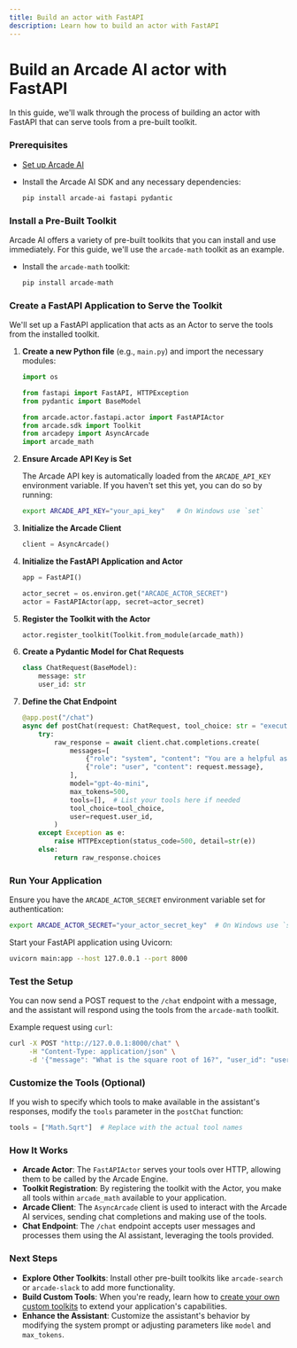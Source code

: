 ```yaml
---
title: Build an actor with FastAPI
description: Learn how to build an actor with FastAPI
---
```


# Build an Arcade AI actor with FastAPI

In this guide, we'll walk through the process of building an actor with FastAPI that can serve tools from a pre-built toolkit.

<Steps>

### Prerequisites

- [Set up Arcade AI](/home/quickstart)
- Install the Arcade AI SDK and any necessary dependencies:

  ```bash
  pip install arcade-ai fastapi pydantic
  ```

### Install a Pre-Built Toolkit

Arcade AI offers a variety of pre-built toolkits that you can install and use immediately. For this guide, we'll use the `arcade-math` toolkit as an example.

- Install the `arcade-math` toolkit:

  ```bash
  pip install arcade-math
  ```

### Create a FastAPI Application to Serve the Toolkit

We'll set up a FastAPI application that acts as an Actor to serve the tools from the installed toolkit.

1. **Create a new Python file** (e.g., `main.py`) and import the necessary modules:

   ```python
   import os

   from fastapi import FastAPI, HTTPException
   from pydantic import BaseModel

   from arcade.actor.fastapi.actor import FastAPIActor
   from arcade.sdk import Toolkit
   from arcadepy import AsyncArcade
   import arcade_math
   ```

2. **Ensure Arcade API Key is Set**

   The Arcade API key is automatically loaded from the `ARCADE_API_KEY` environment variable. If you haven't set this yet, you can do so by running:

   ```bash
   export ARCADE_API_KEY="your_api_key"   # On Windows use `set`
   ```

3. **Initialize the Arcade Client**

   ```python
   client = AsyncArcade()
   ```

4. **Initialize the FastAPI Application and Actor**

   ```python
   app = FastAPI()

   actor_secret = os.environ.get("ARCADE_ACTOR_SECRET")
   actor = FastAPIActor(app, secret=actor_secret)
   ```

5. **Register the Toolkit with the Actor**

   ```python
   actor.register_toolkit(Toolkit.from_module(arcade_math))
   ```

6. **Create a Pydantic Model for Chat Requests**

   ```python
   class ChatRequest(BaseModel):
       message: str
       user_id: str
   ```

7. **Define the Chat Endpoint**

   ```python
   @app.post("/chat")
   async def postChat(request: ChatRequest, tool_choice: str = "execute"):
       try:
           raw_response = await client.chat.completions.create(
               messages=[
                   {"role": "system", "content": "You are a helpful assistant."},
                   {"role": "user", "content": request.message},
               ],
               model="gpt-4o-mini",
               max_tokens=500,
               tools=[],  # List your tools here if needed
               tool_choice=tool_choice,
               user=request.user_id,
           )
       except Exception as e:
           raise HTTPException(status_code=500, detail=str(e))
       else:
           return raw_response.choices
   ```

### Run Your Application

Ensure you have the `ARCADE_ACTOR_SECRET` environment variable set for authentication:

```bash
export ARCADE_ACTOR_SECRET="your_actor_secret_key"  # On Windows use `set`
```

Start your FastAPI application using Uvicorn:

```bash
uvicorn main:app --host 127.0.0.1 --port 8000
```

### Test the Setup

You can now send a POST request to the `/chat` endpoint with a message, and the assistant will respond using the tools from the `arcade-math` toolkit.

Example request using `curl`:

```bash
curl -X POST "http://127.0.0.1:8000/chat" \
     -H "Content-Type: application/json" \
     -d '{"message": "What is the square root of 16?", "user_id": "user@example.com"}'
```

### Customize the Tools (Optional)

If you wish to specify which tools to make available in the assistant's responses, modify the `tools` parameter in the `postChat` function:

```python
tools = ["Math.Sqrt"]  # Replace with the actual tool names
```

</Steps>

### How It Works

- **Arcade Actor**: The `FastAPIActor` serves your tools over HTTP, allowing them to be called by the Arcade Engine.
- **Toolkit Registration**: By registering the toolkit with the Actor, you make all tools within `arcade_math` available to your application.
- **Arcade Client**: The `AsyncArcade` client is used to interact with the Arcade AI services, sending chat completions and making use of the tools.
- **Chat Endpoint**: The `/chat` endpoint accepts user messages and processes them using the AI assistant, leveraging the tools provided.

### Next Steps

- **Explore Other Toolkits**: Install other pre-built toolkits like `arcade-search` or `arcade-slack` to add more functionality.
- **Build Custom Tools**: When you're ready, learn how to [create your own custom toolkits](/home/build-tools/create-a-toolkit) to extend your application's capabilities.
- **Enhance the Assistant**: Customize the assistant's behavior by modifying the system prompt or adjusting parameters like `model` and `max_tokens`.
